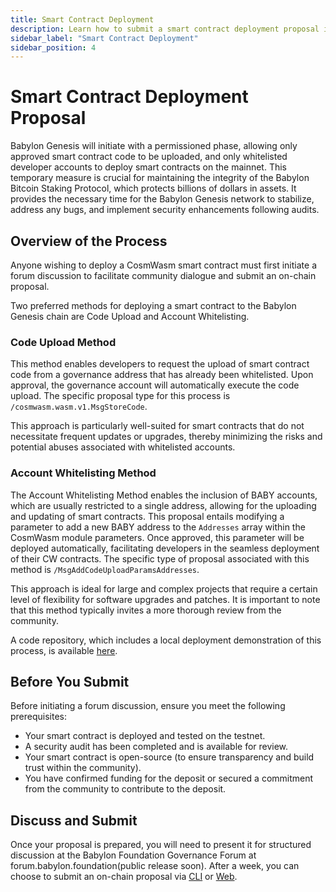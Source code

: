 ```yaml
---
title: Smart Contract Deployment
description: Learn how to submit a smart contract deployment proposal in the Babylon Genesis ecosystem
sidebar_label: "Smart Contract Deployment"
sidebar_position: 4
---
```


# Smart Contract Deployment Proposal 

Babylon Genesis will initiate with a permissioned phase, allowing only approved smart contract code to be uploaded, and only whitelisted developer accounts to deploy smart contracts on the mainnet. This temporary measure is crucial for maintaining the integrity of the Babylon Bitcoin Staking Protocol, which protects billions of dollars in assets. It provides the necessary time for the Babylon Genesis network to stabilize, address any bugs, and implement security enhancements following audits.  

## Overview of the Process  

Anyone wishing to deploy a CosmWasm smart contract must first initiate a forum discussion to facilitate community dialogue and submit an on-chain proposal.  

Two preferred methods for deploying a smart contract to the Babylon Genesis chain are Code Upload and Account Whitelisting.  

### Code Upload Method  

This method enables developers to request the upload of smart contract code from a governance address that has already been whitelisted. Upon approval, the governance account will automatically execute the code upload. The specific proposal type for this process is `/cosmwasm.wasm.v1.MsgStoreCode`.  

This approach is particularly well-suited for smart contracts that do not necessitate frequent updates or upgrades, thereby minimizing the risks and potential abuses associated with whitelisted accounts.  

### Account Whitelisting Method  

The Account Whitelisting Method enables the inclusion of BABY accounts, which are usually restricted to a single address, allowing for the uploading and updating of smart contracts. This proposal entails modifying a parameter to add a new BABY address to the `Addresses` array within the CosmWasm module parameters. Once approved, this parameter will be deployed automatically, facilitating developers in the seamless deployment of their CW contracts. The specific type of proposal associated with this method is `/MsgAddCodeUploadParamsAddresses`.  

This approach is ideal for large and complex projects that require a certain level of flexibility for software upgrades and patches. It is important to note that this method typically invites a more thorough review from the community.  

A code repository, which includes a local deployment demonstration of this process, is available [here](https://github.com/babylonlabs-io/babylon-demo/tree/main/whitelisting-address-gov-prop).  

## Before You Submit  

Before initiating a forum discussion, ensure you meet the following prerequisites:  

- Your smart contract is deployed and tested on the testnet.  
- A security audit has been completed and is available for review.  
- Your smart contract is open-source (to ensure transparency and build trust within the community).  
- You have confirmed funding for the deposit or secured a commitment from the community to contribute to the deposit.  

## Discuss and Submit  

Once your proposal is prepared, you will need to present it for structured discussion at the Babylon Foundation Governance Forum at forum.babylon.foundation(public release soon). After a week, you can choose to submit an on-chain proposal via [CLI](/guides/governance/submit_proposals/submit_via_cli/) or [Web](/guides/governance/submit_proposals/submit_via_web/).  